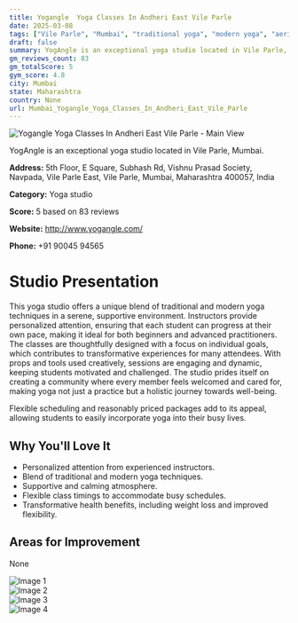 ```yaml
---
title: Yogangle  Yoga Classes In Andheri East Vile Parle
date: 2025-03-08
tags: ["Vile Parle", "Mumbai", "traditional yoga", "modern yoga", "aerial yoga", "supportive atmosphere", "community", "Mumbai"]  
draft: false
summary: YogAngle is an exceptional yoga studio located in Vile Parle, Mumbai.
gm_reviews_count: 83
gm_totalScore: 5
gym_score: 4.8
city: Mumbai
state: Maharashtra
country: None
url: Mumbai_Yogangle_Yoga_Classes_In_Andheri_East_Vile_Parle
---
```


<div className="aspect-[16/9] relative my-8">
  <img 
    src="https://lh5.googleusercontent.com/p/AF1QipO6s-GPRw78I_6sBWZp3DpV_gEgxMnOK7YjyhkL=w1920-h1080-k-no"
    alt="Yogangle  Yoga Classes In Andheri East Vile Parle - Main View"
    className="object-cover absolute inset-0 w-full h-full rounded-lg"
  />
</div>

YogAngle is an exceptional yoga studio located in Vile Parle, Mumbai.

**Address:** 5th Floor, E Square, Subhash Rd, Vishnu Prasad Society, Navpada, Vile Parle East, Vile Parle, Mumbai, Maharashtra 400057, India

**Category:** Yoga studio

**Score:** 5 based on 83 reviews

**Website:** http://www.yogangle.com/

**Phone:** +91 90045 94565

# Studio Presentation

This yoga studio offers a unique blend of traditional and modern yoga techniques in a serene, supportive environment. Instructors provide personalized attention, ensuring that each student can progress at their own pace, making it ideal for both beginners and advanced practitioners. The classes are thoughtfully designed with a focus on individual goals, which contributes to transformative experiences for many attendees. With props and tools used creatively, sessions are engaging and dynamic, keeping students motivated and challenged. The studio prides itself on creating a community where every member feels welcomed and cared for, making yoga not just a practice but a holistic journey towards well-being.

Flexible scheduling and reasonably priced packages add to its appeal, allowing students to easily incorporate yoga into their busy lives.

## Why You'll Love It

- Personalized attention from experienced instructors.
- Blend of traditional and modern yoga techniques.
- Supportive and calming atmosphere.
- Flexible class timings to accommodate busy schedules.
- Transformative health benefits, including weight loss and improved flexibility.

## Areas for Improvement

None

<div className="grid grid-cols-1 xl:grid-cols-2 gap-4 my-8">
<div className="aspect-[4/3] relative"><img src="https://lh3.googleusercontent.com/p/AF1QipPjrh9zYXzKLoIO83wZN4UCV4TaA-HW37Lw0B-r=w1920-h1080-k-no" alt="Image 1" className="object-cover absolute inset-0 w-full h-full rounded-lg" /></div>
<div className="aspect-[4/3] relative"><img src="https://lh5.googleusercontent.com/p/AF1QipMEVo7UhDhbFhwFYXmnJAiaNPX7EbmH5Z5t0ZeD=w1920-h1080-k-no" alt="Image 2" className="object-cover absolute inset-0 w-full h-full rounded-lg" /></div>
<div className="aspect-[4/3] relative"><img src="https://lh5.googleusercontent.com/p/AF1QipPISL1Wb4U4dNZw6cSBU6bqJvCdUgHwTwxMMSQR=w1920-h1080-k-no" alt="Image 3" className="object-cover absolute inset-0 w-full h-full rounded-lg" /></div>
<div className="aspect-[4/3] relative"><img src="https://lh5.googleusercontent.com/p/AF1QipPIDOLMvSpRvfxxufytNKvewMD_rbl88ny62K4u=w1920-h1080-k-no" alt="Image 4" className="object-cover absolute inset-0 w-full h-full rounded-lg" /></div>
</div>